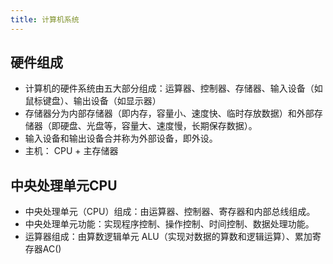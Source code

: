 ```yaml
---
title: 计算机系统
---
```


## 硬件组成
* 计算机的硬件系统由五大部分组成：运算器、控制器、存储器、输入设备（如鼠标键盘）、输出设备（如显示器）
* 存储器分为内部存储器（即内存，容量小、速度快、临时存放数据）和外部存储器（即硬盘、光盘等，容量大、速度慢，长期保存数据）。
* 输入设备和输出设备合并称为外部设备，即外设。
* 主机： CPU + 主存储器
## 中央处理单元CPU
* 中央处理单元（CPU）组成：由运算器、控制器、寄存器和内部总线组成。
* 中央处理单元功能：实现程序控制、操作控制、时间控制、数据处理功能。
* 运算器组成：由算数逻辑单元 ALU（实现对数据的算数和逻辑运算）、累加寄存器AC()
